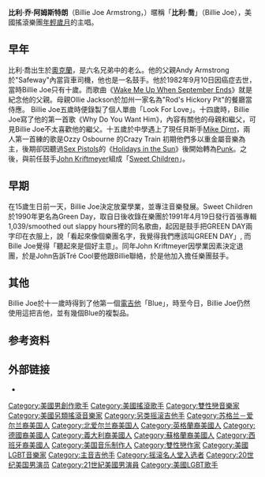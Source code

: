 {{BLP unsourced|time=2021-04-30T10:02:26+00:00}}
{{noteTA
|G1=Show
|T=zh:比利·乔·阿姆斯特朗;zh-hans:比利·乔·阿姆斯特朗;zh-hant:比利·喬·阿姆斯特朗;zh-tw:比利·喬·阿姆斯壯;zh-hk:比利·喬·岩士唐;zh-mo:比利·喬·岩士唐;
|1=zh:阿姆斯特朗;zh-hans:阿姆斯特朗;zh-hant:阿姆斯特朗;zh-tw:阿姆斯壯;zh-hk:岩士唐;zh-mo:岩士唐;
|2=zh-hans:Green Day;zh-cn:绿日乐队;zh-hk:Green Day;zh-tw:年輕歲月;
|3=zh-hans:朋克;zh-hant:朋克;zh-tw:龐克;zh-hk:朋克;zh-mo:朋克;
}}
{{Infobox entertainer
|Name                              = 比利·喬·阿姆斯壯
|Background                        = 男歌手
|Img                               = Billie Joe Armstrong at mic in Cardiff.png
|Img_capt                          = 
|Birth_name                        = 比利·喬·阿姆斯壯
|Alias                             = 
|Genre                             = [[流行龐克|流行龐克]]、[[朋克搖滾|龐克搖滾]]、[[另類搖滾|另類搖滾]]
|Occupation                        = [[音樂人|音樂人]]、[[唱片|唱片]]製作人
|Years_active                      = 1989 - 現在
|Instrument                        = [[吉他|吉他]]、[[口琴|口琴]]、[[曼陀林|曼陀林]]、[[爵士鼓|爵士鼓]]、[[鋼琴|鋼琴]]、[[薩克斯風|薩克斯風]] 
|Associated_acts                   = [[年輕歲月|年輕歲月]]<br />[[Network|Network]] <br /> [[Pinhead_Gunpowder|Pinhead Gunpowder]] <br /> [[The_Influents|The Influents]]
|Label                             = [[Reprise_Records|Reprise Records]]
|birth_date = {{birth date and age|1972|2|17}}|birth_place = [[美國|美國]][[加利福尼亞州|加利福尼亞州]][[奥克兰_(加利福尼亚州)|奥克兰]]}}
'''比利·乔·阿姆斯特朗'''（Billie Joe Armstrong，{{bd|1972年|2月17日|catIdx=A}}）暱稱「'''比利·喬'''」（Billie Joe），美國搖滾樂團[[年輕歲月|年輕歲月]]的主唱。

== 早年 ==
比利·喬出生於[[奧克蘭|奧克蘭]]，是六名兄弟中的老么。他的父親Andy Armstrong於"Safeway"內當貨車司機，他也是一名鼓手。他於1982年9月10日因癌症去世，當時Billie Joe只有十歲。而歌曲《[[Wake_Me_Up_When_September_Ends|Wake Me Up When September Ends]]》就是紀念他的父親。母親Ollie Jackson於加州一家名為"Rod's Hickory Pit"的餐廳當侍應。
Billie Joe五歲時便錄製了個人單曲「Look For Love」。十四歲時，Billie Joe寫了他的第一首歌《Why Do You Want Him》，內容有關他的母親和繼父，可見Billie Joe不太喜歡他的繼父。十五歲於中學遇上了現任貝斯手[[Mike_Dirnt|Mike Dirnt]]，兩人第一首練的歌是Ozzy Osbourne 的Crazy Train 初期他們多以重金屬音樂為主，後期卻因聽過[[Sex_Pistols|Sex Pistols]]的《[[Holidays_in_the_Sun|Holidays in the Sun]]》後開始轉為[[Punk|Punk]]。之後，與前任鼓手[[John_Kriftmeyer|John Kriftmeyer]]組成「[[Sweet_Children|Sweet Children]]」。

== 早期 ==
在15歲生日前一天，Billie Joe決定放棄學業，並專注音樂發展。Sweet Children於1990年更名為Green Day，取自日後收錄在樂團於1991年4月19日發行首張專輯1,039/smoothed out slappy hours裡的同名歌曲，起因是鼓手把GREEN DAY兩字印在衣服上，說「看起來像個樂團名字，我覺得我們應該叫GREEN DAY」, 而Bille Joe覺得「聽起來是個好主意」。同年John Kriftmeyer因學業因素決定退團，於是John告訴Tré Cool要他跟Billie聯絡，於是他加入擔任樂團鼓手。

== 其他 ==
Billie Joe於十一歲時得到了他第一個[[電吉他|電吉他]]「Blue」，時至今日，Billie Joe仍然使用這把吉他，並有幾個Blue的複製品。

== 参考资料 ==
{{reflist}}

== 外部链接 ==
* {{Twitter|billiejoe}}

{{Green Day}}
{{搖滾名人堂2015屆入選者}}
{{Authority control}}
{{DEFAULTSORT:Armstrong, Billie Joe}}
[[Category:美國男創作歌手|Category:美國男創作歌手]]
[[Category:美國搖滾歌手|Category:美國搖滾歌手]]
[[Category:雙性戀音樂家|Category:雙性戀音樂家]]
[[Category:美國另類搖滾音樂家|Category:美國另類搖滾音樂家]]
[[Category:另类摇滚吉他手|Category:另类摇滚吉他手]]
[[Category:苏格兰－爱尔兰裔美国人|Category:苏格兰－爱尔兰裔美国人]]
[[Category:北爱尔兰裔美国人|Category:北爱尔兰裔美国人]]
[[Category:英格蘭裔美國人|Category:英格蘭裔美國人]]
[[Category:德國裔美國人|Category:德國裔美國人]]
[[Category:義大利裔美國人|Category:義大利裔美國人]]
[[Category:蘇格蘭裔美國人|Category:蘇格蘭裔美國人]]
[[Category:西班牙裔美國人|Category:西班牙裔美國人]]
[[Category:美国音乐制作人|Category:美国音乐制作人]]
[[Category:雙性戀作家|Category:雙性戀作家]]
[[Category:美國LGBT音樂家|Category:美國LGBT音樂家]]
[[Category:主音吉他手|Category:主音吉他手]]
[[Category:摇滚名人堂入选者|Category:摇滚名人堂入选者]]
[[Category:20世纪美国男演员|Category:20世纪美国男演员]]
[[Category:21世紀美國男演員|Category:21世紀美國男演員]]
[[Category:美國LGBT歌手|Category:美國LGBT歌手]]